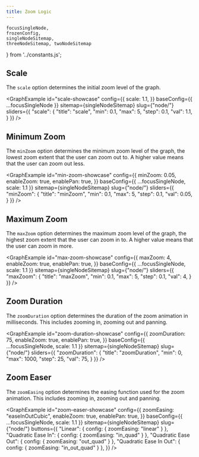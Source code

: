 ```yaml
---
title: Zoom Logic
---
```


	focusSingleNode,
	frozenConfig,
	singleNodeSitemap,
	threeNodeSitemap, twoNodeSitemap
} from '../constants.js';


## Scale

The `scale` option determines the initial zoom level of the graph.

<GraphExample id="scale-showcase" config={{
	scale: 1.1,
}} baseConfig={{ ...focusSingleNode }} sitemap={singleNodeSitemap} slug={"node/"}
	sliders={{
		"scale": {
			"title": "scale",
			"min": 0.1,
			"max": 5,
			"step": 0.1,
			"val": 1.1,
		}
	}}
/>


## Minimum Zoom

The `minZoom` option determines the minimum zoom level of the graph, the lowest zoom extent that the user can zoom out to.
A higher value means that the user can zoom out less.

<GraphExample id="min-zoom-showcase" config={{
	minZoom: 0.05,
	enableZoom: true,
	enablePan: true,
}} baseConfig={{ ...focusSingleNode, scale: 1.1 }} sitemap={singleNodeSitemap} slug={"node/"}
	sliders={{
		"minZoom": {
			"title": "minZoom",
			"min": 0.1,
			"max": 5,
			"step": 0.1,
			"val": 0.05,
		}
	}}
/>


## Maximum Zoom

The `maxZoom` option determines the maximum zoom level of the graph, the highest zoom extent that the user can zoom in to.
A higher value means that the user can zoom in more.

<GraphExample id="max-zoom-showcase" config={{
	maxZoom: 4,
	enableZoom: true,
	enablePan: true,
}} baseConfig={{ ...focusSingleNode, scale: 1.1 }} sitemap={singleNodeSitemap} slug={"node/"}
	sliders={{
		"maxZoom": {
			"title": "maxZoom",
			"min": 0.1,
			"max": 5,
			"step": 0.1,
			"val": 4,
		}
	}}
/>


## Zoom Duration

The `zoomDuration` option determines the duration of the zoom animation in milliseconds.
This includes zooming in, zooming out and panning.

<GraphExample id="zoom-duration-showcase" config={{
	zoomDuration: 75,
	enableZoom: true,
	enablePan: true,
}} baseConfig={{ ...focusSingleNode, scale: 1.1 }} sitemap={singleNodeSitemap} slug={"node/"}
	sliders={{
		"zoomDuration": {
			"title": "zoomDuration",
			"min": 0,
			"max": 1000,
			"step": 25,
			"val": 75,
		}
	}}
/>

## Zoom Easer

The `zoomEasing` option determines the easing function used for the zoom animation.
This includes zooming in, zooming out and panning.

<GraphExample id="zoom-easer-showcase" config={{
	zoomEasing: "easeInOutCubic",
	enableZoom: true,
	enablePan: true,
}} baseConfig={{ ...focusSingleNode, scale: 1.1 }} sitemap={singleNodeSitemap} slug={"node/"}
	buttons={{
		"Linear": { config: { zoomEasing: "linear" } },
		"Quadratic Ease In": { config: { zoomEasing: "in_quad" } },
		"Quadratic Ease Out": { config: { zoomEasing: "out_quad" } },
		"Quadratic Ease In Out": { config: { zoomEasing: "in_out_quad" } },
	}}
/>
